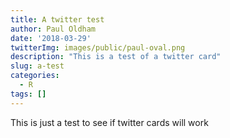 ```yaml
---
title: A twitter test
author: Paul Oldham
date: '2018-03-29'
twitterImg: images/public/paul-oval.png
description: "This is a test of a twitter card"
slug: a-test
categories:
  - R
tags: []
---
```


This is just a test to see if twitter cards will work
